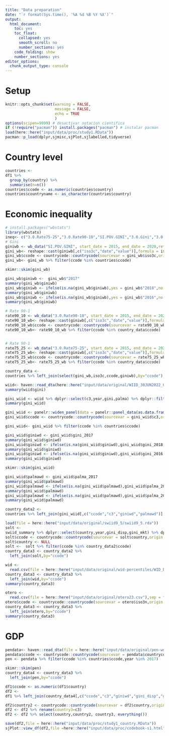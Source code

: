 ```yaml
---
title: "Data preparation"
date: "`r format(Sys.time(), '%A %d %B %Y %X')`"
output: 
  html_document: 
    toc: yes
    toc_float:
      collapsed: yes
      smooth_scroll: no
      number_sections: yes
    code_folding: show  
    number_sections: yes
editor_options: 
  chunk_output_type: console
---
```


# Setup

```r
knitr::opts_chunk$set(warning = FALSE, 
                      message = FALSE, 
                      echo = TRUE 
                      )
options(scipen=9999) # desactivar notacion cientifica
if (!require("pacman")) install.packages("pacman") # instalar pacman
load(here::here("input/data/proc/study1.RData"))
pacman::p_load(dplyr,sjmisc,sjPlot,sjlabelled,tidyverse)
```

# Country level

```r
countries <- 
df1 %>% 
  group_by(country) %>% 
  summarise(n=n())
countries$ccode <- as.numeric(countries$country)
countries$countryname <- as_character(countries$country)
```


# Economic inequality

```r
# install.packages("wbstats")
library(wbstats)
ineq<- c("3.0.Rate75-25","3.0.Rate90-10","SI.POV.GINI","3.0.Gini","3.0.Gini_nozero")
# Gini
giniwb <- wb_data("SI.POV.GINI", start_date = 2015, end_date = 2020,return_wide = F)
gini_wb<- reshape::cast(giniwb[,c("iso3c","date","value")],formula = iso3c ~ date,value = "value")
gini_wb$ccode <- countrycode::countrycode(sourcevar = gini_wb$iso3c,origin = "iso3c",destination = "iso3n")
gini_wb<- gini_wb %>% filter(ccode %in% countries$ccode)

skimr::skim(gini_wb)

gini_wb$giniwb <-  gini_wb$"2017"
summary(gini_wb$giniwb)
gini_wb$giniwb <- ifelse(is.na(gini_wb$giniwb),yes = gini_wb$"2018",no = gini_wb$giniwb)
summary(gini_wb$giniwb)
gini_wb$giniwb <- ifelse(is.na(gini_wb$giniwb),yes = gini_wb$"2016",no = gini_wb$giniwb)
summary(gini_wb$giniwb)

# Rate 90-1
rate90_10 <- wb_data("3.0.Rate90-10", start_date = 2015, end_date = 2020,return_wide = F)
rate90_10_wb<- reshape::cast(giniwb[,c("iso3c","date","value")],formula = iso3c ~ date,value = "value")
rate90_10_wb$ccode <- countrycode::countrycode(sourcevar = rate90_10_wb$iso3c,origin = "iso3c",destination = "iso3n")
rate90_10_wb<- rate90_10_wb %>% filter(ccode %in% country_data$ccode)


# Rate 90-1
rate75_25 <- wb_data("3.0.Rate75-25", start_date = 2015, end_date = 2020,return_wide = F)
rate75_25_wb<- reshape::cast(giniwb[,c("iso3c","date","value")],formula = iso3c ~ date,value = "value")
rate75_25_wb$ccode <- countrycode::countrycode(sourcevar = rate75_25_wb$iso3c,origin = "iso3c",destination = "iso3n")
rate75_25_wb<- rate75_25_wb %>% filter(ccode %in% country_data$ccode)

country_data <- 
countries %>% left_join(select(gini_wb,iso3c,ccode,giniwb),by="ccode")
```

```r
wiid<- haven::read_dta(here::here("input/data/original/WIID_30JUN2022_0/WIID_30JUN2022_0.dta"))
summary(wiid$gini)

gini_wiid <- wiid %>% dplyr::select(c3,year,gini,palma) %>% dplyr::filter(year %in% c(2014:2019))
summary(gini_wiid)

gini_wiid <- panelr::widen_panel(data = panelr::panel_data(as.data.frame(gini_wiid), id = c3 , wave = year))
gini_wiid$ccode <- countrycode::countrycode(sourcevar = gini_wiid$c3,origin = "iso3c",destination = "iso3n")

gini_wiid<- gini_wiid %>% filter(ccode %in% countries$ccode)

gini_wiid$giniwd <- gini_wiid$gini_2017
summary(gini_wiid$giniwd)
gini_wiid$giniwd <- ifelse(is.na(gini_wiid$giniwd),gini_wiid$gini_2018,no = gini_wiid$giniwd)
summary(gini_wiid$giniwd)
gini_wiid$giniwd <- ifelse(is.na(gini_wiid$giniwd),gini_wiid$gini_2016,no = gini_wiid$giniwd)
summary(gini_wiid$giniwd)

skimr::skim(gini_wiid)

gini_wiid$palmawd <- gini_wiid$palma_2017
summary(gini_wiid$palmawd)
gini_wiid$palmawd <- ifelse(is.na(gini_wiid$palmawd),gini_wiid$palma_2018,no = gini_wiid$palmawd)
summary(gini_wiid$palmawd)
gini_wiid$palmawd <- ifelse(is.na(gini_wiid$palmawd),gini_wiid$palma_2016,no = gini_wiid$palmawd)
summary(gini_wiid$palmawd)

country_data2 <- 
countries %>% left_join(gini_wiid[,c("ccode","c3","giniwd","palmawd")],by="ccode")
```

```r
load(file = here::here("input/data/original/swiid9_5/swiid9_5.rda"))
solt <- 
swiid_summary %>% dplyr::select(country,year,gini_disp,gini_mkt) %>% dplyr::filter(year %in% c(2016))
solt$ccode <- countrycode::countrycode(sourcevar = solt$country,origin = "country.name",destination = "iso3n")
solt$country <- NULL
solt <-  solt %>% filter(ccode %in% country_data2$ccode)
country_data3 <- country_data2 %>% 
  left_join(solt,by="ccode")
```

```r
wid <- 
  read.csv(file = here::here("input/data/original/wid-percentiles/WID_Data_Metadata/WID_Data_28072023-104940.csv"),sep = ";")
country_data3 <- country_data3 %>% 
  left_join(wid,by="ccode")
summary(country_data3)
```

```r
otero <- 
  read.csv(file = here::here("input/data/original/otero23.csv"),sep = ";")
otero$ccode <- countrycode::countrycode(sourcevar = otero$iso3n,origin = "iso2c",destination = "iso3n")
country_data3 <- country_data3 %>% 
  left_join(otero,by="ccode")
summary(country_data3)
```

# GDP

```r
pendata<- haven::read_dta(file = here::here("input/data/original/pen-world/pwt1001.dta"))
pendata$ccode <- countrycode::countrycode(sourcevar = pendata$countrycode,origin = "iso3c",destination = "iso3n")
pen <- pendata %>% filter(ccode %in% countries$ccode,year %in% 2017) 

skimr::skim(pen)
country_data4 <- country_data3 %>% 
  left_join(pen,by="ccode")
```

```r
df1$ccode <- as.numeric(df1$country)
df2 <- 
df1 %>% left_join(country_data4[,c("ccode","c3","giniwd","gini_disp","gini_mkt","gini","gv_spen","palmawd","rgdpna","pc10_2017","pc50_2017")],by = "ccode")

df2$country2 <- countrycode::countrycode(sourcevar = df2$country,origin = "iso3n",destination = "country.name")
df2 <- df2 %>% rename(country3=c3)
df2 <- df2 %>% select(country,country2, country3, everything())
```

```r
save(df2,file = here::here("input/data/proc/study1_country.RData"))
sjPlot::view_df(df2,file =here::here("input/data/proc/codebook-s1.html") )
```
